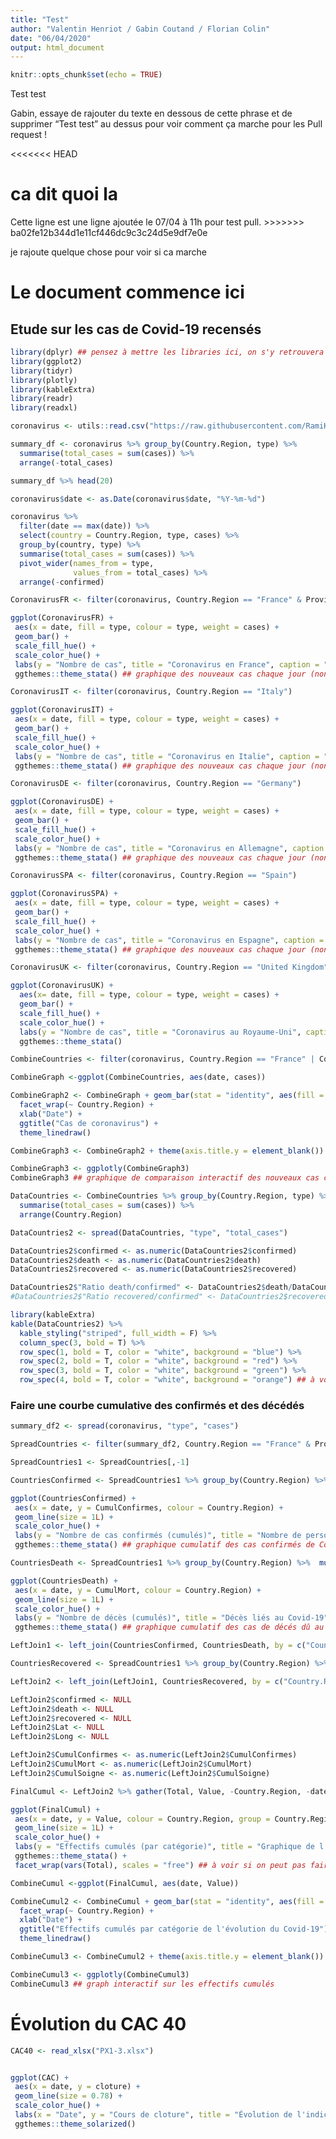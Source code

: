```yaml
---
title: "Test"
author: "Valentin Henriot / Gabin Coutand / Florian Colin"
date: "06/04/2020"
output: html_document
---
```


```r
knitr::opts_chunk$set(echo = TRUE)
```

Test test 

Gabin, essaye de rajouter du texte en dessous de cette phrase et de supprimer "Test test" au dessus pour voir comment ça marche pour les Pull request !

<<<<<<< HEAD

ca dit quoi la 
=======
Cette ligne est une ligne ajoutée le 07/04 à 11h pour test pull.
>>>>>>> ba02fe12b344d1e11cf446dc9c3c24d5e9df7e0e

je rajoute quelque chose pour voir si ca marche

# Le document commence ici

## Etude sur les cas de Covid-19 recensés

```r
library(dplyr) ## pensez à mettre les libraries ici, on s'y retrouvera plus facilement
library(ggplot2)
library(tidyr)
library(plotly)
library(kableExtra)
library(readr)
library(readxl)
```

```r
coronavirus <- utils::read.csv("https://raw.githubusercontent.com/RamiKrispin/coronavirus-csv/master/coronavirus_dataset.csv")## URL permettant de générer la data
```

```r
summary_df <- coronavirus %>% group_by(Country.Region, type) %>%
  summarise(total_cases = sum(cases)) %>%
  arrange(-total_cases)

summary_df %>% head(20)
```

```r
coronavirus$date <- as.Date(coronavirus$date, "%Y-%m-%d")
```

```r
coronavirus %>% 
  filter(date == max(date)) %>%
  select(country = Country.Region, type, cases) %>%
  group_by(country, type) %>%
  summarise(total_cases = sum(cases)) %>%
  pivot_wider(names_from = type,
              values_from = total_cases) %>%
  arrange(-confirmed)
```

```r
CoronavirusFR <- filter(coronavirus, Country.Region == "France" & Province.State == "") ## j'ai mis Province.State "", comme ça on a pas l'OutreMer
```

```r
ggplot(CoronavirusFR) +
 aes(x = date, fill = type, colour = type, weight = cases) +
 geom_bar() +
 scale_fill_hue() +
 scale_color_hue() +
 labs(y = "Nombre de cas", title = "Coronavirus en France", caption = "Source : Rami Krispin dataset coronavirus") +
 ggthemes::theme_stata() ## graphique des nouveaux cas chaque jour (non-cumulé)
```

```r
CoronavirusIT <- filter(coronavirus, Country.Region == "Italy")
```

```r
ggplot(CoronavirusIT) +
 aes(x = date, fill = type, colour = type, weight = cases) +
 geom_bar() +
 scale_fill_hue() +
 scale_color_hue() +
 labs(y = "Nombre de cas", title = "Coronavirus en Italie", caption = "Source : Rami Krispin dataset coronavirus") +
 ggthemes::theme_stata() ## graphique des nouveaux cas chaque jour (non-cumulé)
```

```r
CoronavirusDE <- filter(coronavirus, Country.Region == "Germany")
```

```r
ggplot(CoronavirusDE) +
 aes(x = date, fill = type, colour = type, weight = cases) +
 geom_bar() +
 scale_fill_hue() +
 scale_color_hue() +
 labs(y = "Nombre de cas", title = "Coronavirus en Allemagne", caption = "Source : Rami Krispin dataset coronavirus") +
 ggthemes::theme_stata() ## graphique des nouveaux cas chaque jour (non-cumulé)
```

```r
CoronavirusSPA <- filter(coronavirus, Country.Region == "Spain")
```

```r
ggplot(CoronavirusSPA) +
 aes(x = date, fill = type, colour = type, weight = cases) +
 geom_bar() +
 scale_fill_hue() +
 scale_color_hue() +
 labs(y = "Nombre de cas", title = "Coronavirus en Espagne", caption = "Source : Rami Krispin dataset coronavirus") +
 ggthemes::theme_stata() ## graphique des nouveaux cas chaque jour (non-cumulé)
```

```r
CoronavirusUK <- filter(coronavirus, Country.Region == "United Kingdom")
```

```r
ggplot(CoronavirusUK) +
  aes(x= date, fill = type, colour = type, weight = cases) + 
  geom_bar() +
  scale_fill_hue() + 
  scale_color_hue() + 
  labs(y = "Nombre de cas", title = "Coronavirus au Royaume-Uni", caption = "Source : Rami Krispin dataset coronavirus") + 
  ggthemes::theme_stata()
```

```r
CombineCountries <- filter(coronavirus, Country.Region == "France" | Country.Region == "Spain" | Country.Region == "Germany" | Country.Region == "Italy")
```

```r
CombineGraph <-ggplot(CombineCountries, aes(date, cases))

CombineGraph2 <- CombineGraph + geom_bar(stat = "identity", aes(fill = type)) +
  facet_wrap(~ Country.Region) +
  xlab("Date") + 
  ggtitle("Cas de coronavirus") +
  theme_linedraw()

CombineGraph3 <- CombineGraph2 + theme(axis.title.y = element_blank()) 

CombineGraph3 <- ggplotly(CombineGraph3)
CombineGraph3 ## graphique de comparaison interactif des nouveaux cas chaque jour (non-cumulé)
```

```r
DataCountries <- CombineCountries %>% group_by(Country.Region, type) %>%
  summarise(total_cases = sum(cases)) %>%
  arrange(Country.Region)
```

```r
DataCountries2 <- spread(DataCountries, "type", "total_cases")
```

```r
DataCountries2$confirmed <- as.numeric(DataCountries2$confirmed)
DataCountries2$death <- as.numeric(DataCountries2$death)
DataCountries2$recovered <- as.numeric(DataCountries2$recovered) 
```

```r
DataCountries2$"Ratio death/confirmed" <- DataCountries2$death/DataCountries2$confirmed*100
#DataCountries2$"Ratio recovered/confirmed" <- DataCountries2$recovered/DataCountries2$confirmed*100
```

```r
library(kableExtra)
kable(DataCountries2) %>%
  kable_styling("striped", full_width = F) %>%
  column_spec(3, bold = T) %>%
  row_spec(1, bold = T, color = "white", background = "blue") %>%
  row_spec(2, bold = T, color = "white", background = "red") %>%
  row_spec(3, bold = T, color = "white", background = "green") %>%
  row_spec(4, bold = T, color = "white", background = "orange") ## à voir si on rajoute le ratio recovered/confirmed (pas sûr que ce soit pertinent)
```

### Faire une courbe cumulative des confirmés et des décédés

```r
summary_df2 <- spread(coronavirus, "type", "cases")
```

```r
SpreadCountries <- filter(summary_df2, Country.Region == "France" & Province.State == "" | Country.Region == "Spain" | Country.Region == "Germany" | Country.Region == "Italy") 
```

```r
SpreadCountries1 <- SpreadCountries[,-1]
```

```r
CountriesConfirmed <- SpreadCountries1 %>% group_by(Country.Region) %>% mutate(CumulConfirmes=cumsum(confirmed))
```

```r
ggplot(CountriesConfirmed) +
 aes(x = date, y = CumulConfirmes, colour = Country.Region) +
 geom_line(size = 1L) +
 scale_color_hue() +
 labs(y = "Nombre de cas confirmés (cumulés)", title = "Nombre de personnes infectées par le Covid-19") +
 ggthemes::theme_stata() ## graphique cumulatif des cas confirmés de Covid-19 
```

```r
CountriesDeath <- SpreadCountries1 %>% group_by(Country.Region) %>%  mutate(CumulMort=cumsum(death))
```

```r
ggplot(CountriesDeath) +
 aes(x = date, y = CumulMort, colour = Country.Region) +
 geom_line(size = 1L) +
 scale_color_hue() +
 labs(y = "Nombre de décès (cumulés)", title = "Décès liés au Covid-19") +
 ggthemes::theme_stata() ## graphique cumulatif des cas de décés dû au Covid-19 
```

```r
LeftJoin1 <- left_join(CountriesConfirmed, CountriesDeath, by = c("Country.Region", "Lat", "Long", "date", "confirmed", "death", "recovered"))

CountriesRecovered <- SpreadCountries1 %>% group_by(Country.Region) %>%  mutate(CumulSoigne=cumsum(recovered))

LeftJoin2 <- left_join(LeftJoin1, CountriesRecovered, by = c("Country.Region", "Lat", "Long", "date", "confirmed", "death", "recovered"))

LeftJoin2$confirmed <- NULL
LeftJoin2$death <- NULL
LeftJoin2$recovered <- NULL
LeftJoin2$Lat <- NULL
LeftJoin2$Long <- NULL

LeftJoin2$CumulConfirmes <- as.numeric(LeftJoin2$CumulConfirmes)
LeftJoin2$CumulMort <- as.numeric(LeftJoin2$CumulMort)
LeftJoin2$CumulSoigne <- as.numeric(LeftJoin2$CumulSoigne)

FinalCumul <- LeftJoin2 %>% gather(Total, Value, -Country.Region, -date)
```

```r
ggplot(FinalCumul) +
 aes(x = date, y = Value, colour = Country.Region, group = Country.Region) +
 geom_line(size = 1L) +
 scale_color_hue() +
 labs(y = "Effectifs cumulés (par catégorie)", title = "Graphique de l'évolution du Covid-19") +
 ggthemes::theme_stata() +
 facet_wrap(vars(Total), scales = "free") ## à voir si on peut pas faire un graph plus parlant
```

```r
CombineCumul <-ggplot(FinalCumul, aes(date, Value))

CombineCumul2 <- CombineCumul + geom_bar(stat = "identity", aes(fill = Total)) +
  facet_wrap(~ Country.Region) +
  xlab("Date") + 
  ggtitle("Effectifs cumulés par catégorie de l'évolution du Covid-19") +
  theme_linedraw()

CombineCumul3 <- CombineCumul2 + theme(axis.title.y = element_blank()) 

CombineCumul3 <- ggplotly(CombineCumul3)
CombineCumul3 ## graph interactif sur les effectifs cumulés
```

# Évolution du CAC 40 
```r
CAC40 <- read_xlsx("PX1-3.xlsx")


ggplot(CAC) +
 aes(x = date, y = cloture) +
 geom_line(size = 0.78) +
 scale_color_hue() +
 labs(x = "Date", y = "Cours de cloture", title = "Évolution de l'indice boursier CAC 40", subtitle = "Depuis janvier 2020") +
 ggthemes::theme_solarized()

```





